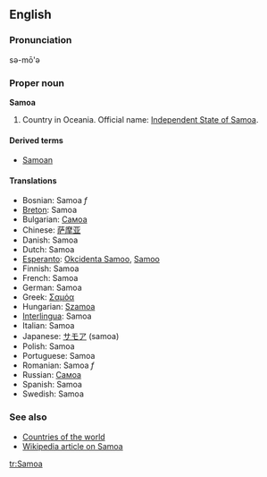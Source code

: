 ==English==
===Pronunciation===
sə-mō'ə

===Proper noun===
'''Samoa'''

# Country in Oceania. Official name: [[Independent State of Samoa]].

====Derived terms====
*[[Samoan]]

====Translations====
*Bosnian: Samoa ''f''
*[[Breton]]: Samoa
*Bulgarian: [[Самоа]]
*Chinese: [[萨摩亚]]
*Danish: Samoa
*Dutch: Samoa
*[[Esperanto]]: [[Okcidenta Samoo]], [[Samoo]]
*Finnish: Samoa
*French: Samoa
*German: Samoa
*Greek: [[Σαμόα]]
*Hungarian: [[Szamoa]]
*[[Interlingua]]: Samoa
*Italian: Samoa
*Japanese: [[サモア]] (samoa)
*Polish: Samoa
*Portuguese: Samoa
*Romanian: Samoa ''f''
*Russian: [[Самоа]]
*Spanish: Samoa
*Swedish: Samoa

===See also===
*[[Countries of the world]]
*[[w:Samoa|Wikipedia article on Samoa]]

[[tr:Samoa]]